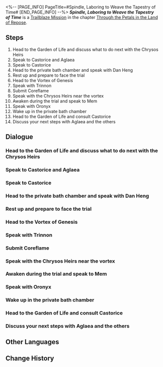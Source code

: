 <%-- [PAGE_INFO]
PageTitle=#Spindle, Laboring to Weave the Tapestry of Time#
[END_PAGE_INFO] --%>
{{Stub|Dialogue.}}
{{Mission Infobox
|id            = 1040301
|title         = 
|image         = {{subst:void|<!--$UPLOAD:<<SpriteOutput/Chronicle/1040301_f.png>-<Mission Spindle, Laboring to Weave the Tapestry of Time Stelle.png>-<Fate's Atlas Images>>-->}}{{subst:void|<!--$UPLOAD:<<SpriteOutput/Chronicle/1040301_m.png>-<Mission Spindle, Laboring to Weave the Tapestry of Time Caelus.png>-<Fate's Atlas Images>>-->}}
<gallery>
Mission Spindle, Laboring to Weave the Tapestry of Time Stelle.png|Stelle
Mission Spindle, Laboring to Weave the Tapestry of Time Caelus.png|Caelus
</gallery>
|type          = Trailblaze
|event_name    = 
|chapter       = Through the Petals in the Land of Repose
|requirements  = [[Trailblaze Mission]] ''[[Passage, Reveal the Past Once More]]'' completed
|summary       = It's been some time since you repelled the Flame Reaver and reclaimed the Coreflame of {{Rubi|Oronyx|Time Titan}}. Now, you've been invited by the Chrysos Heirs to challenge the Trial of Time. But this trial lies not in the past or present &mdash; it dwells in the future. You've been told that you actually perished during your fall into Amphoreus, and what remains is merely a walking memory. To complete the trial and save yourself, you must reclaim your future.
|characters    = Aglaea; Castorice; Dan Heng; Mem; Oronyx; Phainon; Sound of Oronyx; Trailblazer; Tribbie; Trinnon
|startLocation = [[Amphoreus]] - [["Eternal Holy City" Okhema]]
|world         = Amphoreus
|area          = "Eternal Holy City" Okhema
|prev          = Passage, Reveal the Past Once More
|next          = Olive, Cast to the Conference Chair
|rewards       = Trailblaze EXP*1,300; Stellar Jade*160; Traveler's Guide*9; Lost Crystal*9; Celestial Ambrosia*320; Credit*100,000
}}
'''''Spindle, Laboring to Weave the Tapestry of Time''''' is a [[Trailblaze Mission]] in the chapter [[Through the Petals in the Land of Repose]].

==Steps==
# Head to the Garden of Life and discuss what to do next with the Chrysos Heirs
# Speak to Castorice and Aglaea
# Speak to Castorice
# Head to the private bath chamber and speak with Dan Heng
# Rest up and prepare to face the trial
# Head to the Vortex of Genesis
# Speak with Trinnon
# Submit Coreflame
# Speak with the Chrysos Heirs near the vortex
# Awaken during the trial and speak to Mem
# Speak with Oronyx
# Wake up in the private bath chamber
# Head to the Garden of Life and consult Castorice
# Discuss your next steps with Aglaea and the others

<!--
==Gameplay Notes==

--><!--
==Trial Character==

-->
==Dialogue==
{{Stub Dialogue}}
===Head to the Garden of Life and discuss what to do next with the Chrysos Heirs{{subst:void|<!--104030101-->}}===
{{Mission Description|type=trailblaze|location="Eternal Holy City" Okhema|An unexpected encounter with the Flame Reaver led to the premature extraction of Oronyx's Coreflame. The Chrysos Heirs hope that (Trailblazer) will take on the divine role of Time.<br />Trailblazers always face moments like this, where their fate becomes deeply entwined with that of others... Yet only (Trailblazer) can decide where {{MC|f=her|m=his}} destiny leads.}}
{{Dialogue Start}}
:{{tx}}
{{Dialogue End}}

===Speak to Castorice and Aglaea{{subst:void|<!--104030102-->}}===
{{Dialogue Start}}
:{{tx}}
{{Dialogue End}}

===Speak to Castorice{{subst:void|<!--104030103-->}}===
{{Dialogue Start}}
:{{tx}}
{{Dialogue End}}

===Head to the private bath chamber and speak with Dan Heng{{subst:void|<!--104030104-->}}===
{{Mission Description|type=trailblaze|location="Eternal Holy City" Okhema|update|An unexpected encounter with the Flame Reaver led to the premature extraction of Oronyx's Coreflame. The Chrysos Heirs hope that (Trailblazer) will take on the authority of Time.<br />(Trailblazer) and Mem are willing to face Oronyx's trial. But with the citizens' assembly approaching, the Chrysos Heir heroes have new troubles on the horizon.}}
{{Dialogue Start}}
:{{tx}}
{{Dialogue End}}

===Rest up and prepare to face the trial{{subst:void|<!--104030105-->}}===
{{Dialogue Start}}
:{{tx}}
{{Dialogue End}}

===Head to the Vortex of Genesis{{subst:void|<!--104030106-->}}===
{{Mission Description|type=trailblaze|location=Vortex of Genesis|update|An unexpected encounter with the Flame Reaver led to the premature extraction of Oronyx's Coreflame. The Chrysos Heirs hope that (Trailblazer) will take on the authority of Time.<br />Even as an outland traveler, whose veins carry no golden blood, has accepted the Titan's trial. Wishing (Trailblazer) and Mem the best of luck.<br />"I've woven many unforeseen events into the tapestry of fate, this is but one instance." I remembered hearing this the first time I met Aglaea.}}
{{Dialogue Start}}
:{{tx}}
{{Dialogue End}}

===Speak with Trinnon{{subst:void|<!--104030107-->}}===
{{Dialogue Start}}
:{{tx}}
{{Dialogue End}}

===Submit Coreflame{{subst:void|<!--104030108-->}}===
{{Dialogue Start}}
:{{tx}}
{{Dialogue End}}

===Speak with the Chrysos Heirs near the vortex{{subst:void|<!--104030109-->}}===
{{Dialogue Start}}
:{{tx}}
{{Dialogue End}}

===Awaken during the trial and speak to Mem{{subst:void|<!--104030110-->}}===
{{Dialogue Start}}
:{{tx}}
{{Dialogue End}}

===Speak with Oronyx{{subst:void|<!--104030111-->}}===
{{Dialogue Start}}
:{{tx}}
{{Dialogue End}}

===Wake up in the private bath chamber{{subst:void|<!--104030112-->}}===
{{Mission Description|type=trailblaze|location="Eternal Holy City" Okhema|update|An unexpected encounter with the Flame Reaver led to the premature extraction of Oronyx's Coreflame. The Chrysos Heirs hope that (Trailblazer) will take on the authority of Time.<br />According to Mem, (Trailblazer) had died halfway through the Express's descent, and now is just a walking memory. Thanks to the unique life-death laws of Amphoreus, (Trailblazer) still has a slim chance of survival, and finding Thanatos has become the priority task.<br />Now, (Trailblazer) must find the one closest to death to confirm their condition.}}
{{Dialogue Start}}
:{{tx}}
{{Dialogue End}}

===Head to the Garden of Life and consult Castorice{{subst:void|<!--104030113-->}}===
{{Dialogue Start}}
:{{tx}}
{{Dialogue End}}

===Discuss your next steps with Aglaea and the others{{subst:void|<!--104030114-->}}===
{{Mission Description|type=trailblaze|location="Eternal Holy City" Okhema|update|An unexpected encounter with the Flame Reaver led to the premature extraction of Oronyx's Coreflame. The Chrysos Heirs hope that (Trailblazer) will take on the authority of Time.<br />According to Mem, (Trailblazer) had died halfway through the Express's descent, and now is just a walking memory. Thanks to the unique life-death laws of Amphoreus, (Trailblazer) still has a slim chance of survival, and finding Thanatos has become the priority task.<br />(Trailblazer) will be just fine, I sincerely pray so.}}
{{Dialogue Start}}
:{{tx}}
{{Dialogue End}}

==Other Languages==
{{Other Languages
|en   = Spindle, Laboring to Weave the Tapestry of Time
|zhs  = 纺锤啊，难纴岁月的经纬
|zht  = 紡錘啊，難紝歲月的經緯
|ja   = 紡錘よ、歳月の経緯を紡げ
|ko   = 방추여, 세월의 날실과 씨실을 짜기 힘들구나
|es   = Huso, teje el complicado tapiz del tiempo
|fr   = Ô fuseau, tissant inlassablement la toile du temps
|ru   = О веретено, ткущее нить времени
|th   = แกนปั่นด้ายเอ๋ย การทอเวลานั้นช่างยากเข็ญ
|vi   = Con thoi thời gian, dệt nên những năm tháng gian truân
|de   = O Spindel, die fleißig den Teppich der Zeit webt
|id   = Pemintal, Bersusah Payah Menenun Jalinan Waktu
|pt   = Fuso, Trabalhando para Tecer a Tapeçaria do Tempo
}}

==Change History==
{{Change History|3.2}}
